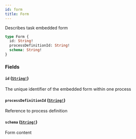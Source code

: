 ```yaml
---
id: form
title: Form
---
```


Describes task embedded form

```graphql
type Form {
  id: String!
  processDefinitionId: String!
  schema: String!
}
```

### Fields

#### `id` ([`String!`](/docs/reference/tasklist-api/scalars/string))

The unique identifier of the embedded form within one process

#### `processDefinitionId` ([`String!`](/docs/reference/tasklist-api/scalars/string))

Reference to process definition

#### `schema` ([`String!`](/docs/reference/tasklist-api/scalars/string))

Form content
